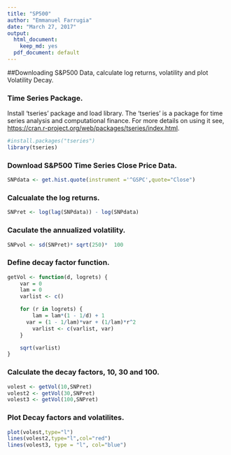 ```yaml
---
title: "SP500"
author: "Emmanuel Farrugia"
date: "March 27, 2017"
output:
  html_document:
    keep_md: yes
  pdf_document: default
---
```


##Downloading S&P500 Data, calculate log returns, volatility and plot Volatility Decay.

### Time Series Package.

Install 'tseries' package and load library. The 'tseries' is a package for time series analysis and computational finance. For more details on using it see, <https://cran.r-project.org/web/packages/tseries/index.html>.
 
```r
#install.packages("tseries")
library(tseries)
```
### Download S&P500 Time Series Close Price Data.

```r
SNPdata <- get.hist.quote(instrument ='^GSPC',quote="Close")
```
### Calcualate the log returns. 

```r
SNPret <- log(lag(SNPdata)) - log(SNPdata)
```

### Caculate the annualized volatility.

```r
SNPvol <- sd(SNPret)* sqrt(250)*  100
```
### Define decay factor function.

```r
getVol <- function(d, logrets) {
	var = 0
	lam = 0
	varlist <- c()

	for (r in logrets) {
		lam = lam*(1 - 1/d) + 1
	  var = (1 - 1/lam)*var + (1/lam)*r^2
		varlist <- c(varlist, var)
	}

	sqrt(varlist)
}
```

### Calculate the decay factors, 10, 30 and 100.

```r
volest <- getVol(10,SNPret)
volest2 <- getVol(30,SNPret)
volest3 <- getVol(100,SNPret)
```
### Plot Decay factors and volatilites.

```r
plot(volest,type="l")
lines(volest2,type="l",col="red")
lines(volest3, type = "l", col="blue")
```

